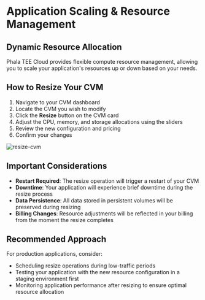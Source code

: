# Application Scaling & Resource Management

## Dynamic Resource Allocation

Phala TEE Cloud provides flexible compute resource management, allowing you to scale your application's resources up or down based on your needs.

## How to Resize Your CVM

1. Navigate to your CVM dashboard
2. Locate the CVM you wish to modify
3. Click the **Resize** button on the CVM card
4. Adjust the CPU, memory, and storage allocations using the sliders
5. Review the new configuration and pricing
6. Confirm your changes

<Frame caption="resize-cvm">
    <img src="/images/cloud-resize-cvm.png" alt="resize-cvm" />

</Frame>

## Important Considerations

* **Restart Required**: The resize operation will trigger a restart of your CVM
* **Downtime**: Your application will experience brief downtime during the resize process
* **Data Persistence**: All data stored in persistent volumes will be preserved during resizing
* **Billing Changes**: Resource adjustments will be reflected in your billing from the moment the resize completes

## Recommended Approach

For production applications, consider:

* Scheduling resize operations during low-traffic periods
* Testing your application with the new resource configuration in a staging environment first
* Monitoring application performance after resizing to ensure optimal resource allocation
